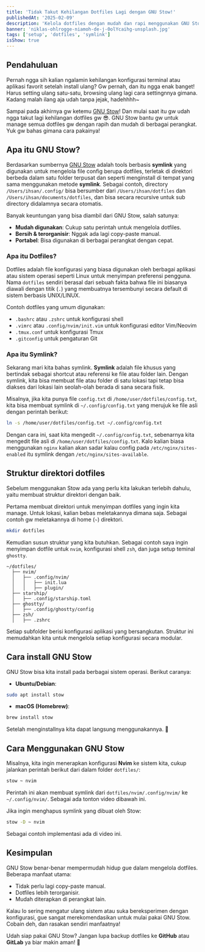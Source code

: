 ```yaml
---
title: 'Tidak Takut Kehilangan Dotfiles Lagi dengan GNU Stow!'
publishedAt: '2025-02-09'
description: 'Kelola dotfiles dengan mudah dan rapi menggunakan GNU Stow! Tidak perlu setting ulang dari nol setelah reinstall sistem.'
banner: 'niklas-ohlrogge-niamoh-de-j-0olYcaihg-unsplash.jpg'
tags: ['setup', 'dotfiles', 'symlink']
isShow: true
---
```


## Pendahuluan

Pernah ngga sih kalian ngalamin kehilangan konfigurasi terminal atau aplikasi favorit setelah install ulang?
Gw pernah, dan itu ngga enak banget! Harus setting ulang satu-satu, browsing ulang lagi cara settingnnya gimana.
Kadang malah ilang aja udah tanpa jejak, hadehhhh~

Sampai pada akhirnya gw ketemu [GNU Stow](https://www.gnu.org/software/stow/)! Dan mulai saat itu gw udah ngga takut lagi kehilangan dotfiles gw 😎.
GNU Stow bantu gw untuk manage semua dotfiles gw dengan rapih dan mudah di berbagai perangkat. Yuk gw bahas gimana cara pakainya!

## Apa itu GNU Stow?

Berdasarkan sumbernya [GNU Stow](https://www.gnu.org/software/stow/) adalah tools berbasis **symlink** yang
digunakan untuk mengelola file config berupa dotfiles, terletak di direktori berbeda dalam satu folder terpusat
dan seperti menginstall di tempat yang sama menggunakan metode **symlink**. Sebagai contoh, directory `/Users/ihsan/.config/`
bisa bersumber dari `/Users/ihsan/dotfiles` dan `/Users/ihsan/documents/dotfiles`, dan bisa secara recursive untuk sub directory didalamnya secara otomatis.

Banyak keuntungan yang bisa diambil dari GNU Stow, salah satunya:

- **Mudah digunakan**: Cukup satu perintah untuk mengelola dotfiles.
- **Bersih & terorganisir**: Nggak ada lagi copy-paste manual.
- **Portabel**: Bisa digunakan di berbagai perangkat dengan cepat.

### Apa itu Dotfiles?

Dotfiles adalah file konfigurasi yang biasa digunakan oleh berbagai aplikasi atau sistem operasi seperti Linux untuk menyimpan preferensi pengguna.
Nama `dotfiles` sendiri berasal dari sebuah fakta bahwa file ini biasanya diawali dengan titik (`.`) yang membuatnya tersembunyi secara default
di sistem berbasis UNIX/LINUX.

Contoh dotfiles yang umum digunakan:

- `.bashrc` atau `.zshrc` untuk konfigurasi shell
- `.vimrc` atau `.config/nvim/init.vim` untuk konfigurasi editor Vim/Neovim
- `.tmux.conf` untuk konfigurasi Tmux
- `.gitconfig` untuk pengaturan Git

### Apa itu Symlink?

Sekarang mari kita bahas symlink. **Symlink** adalah file khusus yang bertindak sebagai shortcut atau referensi ke file atau folder lain.
Dengan symlink, kita bisa membuat file atau folder di satu lokasi tapi tetap bisa diakses dari lokasi lain seolah-olah berada di sana secara fisik.

Misalnya, jika kita punya file `config.txt` di `/home/user/dotfiles/config.txt`, kita bisa membuat symlink di `~/.config/config.txt` yang merujuk ke file asli dengan perintah berikut:

```bash
ln -s /home/user/dotfiles/config.txt ~/.config/config.txt
```

Dengan cara ini, saat kita mengedit `~/.config/config.txt`, sebenarnya kita mengedit file asli di `/home/user/dotfiles/config.txt`.
Kalo kalian biasa menggunakan `nginx` kalian akan sadar kalau config pada `/etc/nginx/sites-enabled` itu symlink dengan `/etc/nginx/sites-available`.

<MdxImage
  alt='Example description'
  src='/images/blog/stow/symlink-nginx.png'
  width={600}
  height={300}
  useSkeleton
/>

## Struktur direktori dotfiles

Sebelum menggunakan Stow ada yang perlu kita lakukan terlebih dahulu, yaitu membuat struktur direktori dengan baik.

Pertama membuat direktori untuk menyimpan dotfiles yang ingin kita manage. Untuk lokasi, kalian bebas meletakannya dimana saja.
Sebagai contoh gw meletakannya di home (`~`) direktori.

```bash title="~"
mkdir dotfiles
```

Kemudian susun struktur yang kita butuhkan. Sebagai contoh saya ingin menyimpan dotfile untuk `nvim`, konfigurasi shell `zsh`, dan juga setup teminal `ghostty`.

```plaintext
~/dotfiles/
  ├── nvim/
  │   ├── .config/nvim/
  │   │   ├── init.lua
  │   │   ├── plugin/
  ├── starship/
  │   ├── .config/starship.toml
  ├── ghostty/
  │   ├── .config/ghostty/config
  ├── zsh/
  │   ├── .zshrc
```

Setiap subfolder berisi konfigurasi aplikasi yang bersangkutan. Struktur ini memudahkan kita untuk mengelola setiap konfigurasi secara modular.

## Cara install GNU Stow

GNU Stow bisa kita install pada berbagai sistem operasi. Berikut caranya:

- **Ubuntu/Debian**:

```bash
sudo apt install stow
```

- **macOS (Homebrew)**:

```bash
brew install stow
```

Setelah menginstallnya kita dapat langsung menggunakannya. 🚀

## Cara Menggunakan GNU Stow

Misalnya, kita ingin menerapkan konfigurasi **Nvim** ke sistem kita, cukup jalankan perintah berikut dari dalam folder `dotfiles/`:

```bash
stow ~ nvim
```

Perintah ini akan membuat symlink dari `dotfiles/nvim/.config/nvim/` ke `~/.config/nvim/`.
Sebagai ada tonton video dibawah ini.

Jika ingin menghapus symlink yang dibuat oleh Stow:

```bash
stow -D ~ nvim
```

Sebagai contoh implementasi ada di video ini.

<LiteYouTubeEmbed
  id='-4ka3JJ_JII'
  poster='maxresdefault'
  title='Try stow for nvim folder'
  noCookie={true}
  aspectHeight={9}
  aspectWidth={16}
  muted={true}
/>

## Kesimpulan

GNU Stow benar-benar mempermudah hidup gue dalam mengelola dotfiles. Beberapa manfaat utama:

- Tidak perlu lagi copy-paste manual.
- Dotfiles lebih terorganisir.
- Mudah diterapkan di perangkat lain.

Kalau lo sering mengatur ulang sistem atau suka bereksperimen dengan konfigurasi,
gue sangat merekomendasikan untuk mulai pakai GNU Stow. Cobain deh, dan rasakan sendiri manfaatnya!

Udah siap pakai GNU Stow? Jangan lupa backup dotfiles ke **GitHub** atau **GitLab** ya biar makin aman! 🚀
